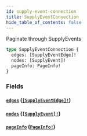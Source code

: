 ```yaml
---
id: supply-event-connection
title: SupplyEventConnection
hide_table_of_contents: false
---
```



Paginate through SupplyEvents

```graphql
type SupplyEventConnection {
  edges: [SupplyEventEdge]!
  nodes: [SupplyEvent]!
  pageInfo: PageInfo!
}
```


### Fields

#### [`edges`](#) ([`[SupplyEventEdge]!`](/supply/api/graphql-admin/reference/objects/supply-event-edge))




#### [`nodes`](#) ([`[SupplyEvent]!`](/supply/api/graphql-admin/reference/objects/supply-event))




#### [`pageInfo`](#) ([`PageInfo!`](/supply/api/graphql-admin/reference/objects/page-info))







